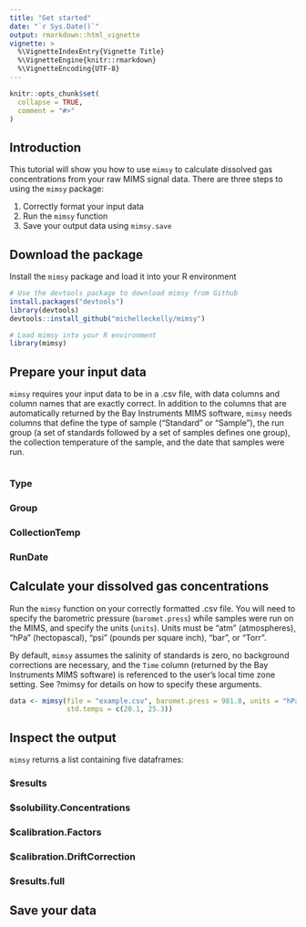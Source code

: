 ```yaml
---
title: "Get started"
date: "`r Sys.Date()`"
output: rmarkdown::html_vignette
vignette: >
  %\VignetteIndexEntry{Vignette Title}
  %\VignetteEngine{knitr::rmarkdown}
  %\VignetteEncoding{UTF-8}
---
```


```r
knitr::opts_chunk$set(
  collapse = TRUE,
  comment = "#>"
)
```

## Introduction

This tutorial will show you how to use `mimsy` to calculate dissolved gas concentrations from your raw MIMS signal data. There are three steps to using the `mimsy` package:

1. Correctly format your input data
2. Run the `mimsy` function
3. Save your output data using `mimsy.save`

## Download the package

Install the `mimsy` package and load it into your R environment

```r
# Use the devtools package to download mimsy from Github
install.packages("devtools")
library(devtools)
devtools::install_github("michelleckelly/mimsy")

# Load mimsy into your R environment
library(mimsy)
```

## Prepare your input data

`mimsy` requires your input data to be in a .csv file, with data columns and column names that are exactly correct. In addition to the columns that are automatically returned by the Bay Instruments MIMS software, `mimsy` needs columns that define the type of sample ("Standard" or "Sample"), the run group (a set of standards followed by a set of samples defines one group), the collection temperature of the sample, and the date that samples were run.

```r

```

### Type

### Group

### CollectionTemp

### RunDate

## Calculate your dissolved gas concentrations

Run the `mimsy` function on your correctly formatted .csv file. You will need to specify the barometric pressure (`baromet.press`) while samples were run on the MIMS, and specify the units (`units`). Units must be "atm" (atmospheres), "hPa" (hectopascal), "psi" (pounds per square inch), "bar", or "Torr". 

By default, `mimsy` assumes the salinity of standards is zero, no background corrections are necessary, and the `Time` column (returned by the Bay Instruments MIMS software) is referenced to the user's local time zone setting. See ?mimsy for details on how to specify these arguments. 

```r
data <- mimsy(file = "example.csv", baromet.press = 981.8, units = "hPa",
              std.temps = c(20.1, 25.3))
```

## Inspect the output

`mimsy` returns a list containing five dataframes:

### $results

### $solubility.Concentrations

### $calibration.Factors

### $calibration.DriftCorrection

### $results.full

## Save your data

